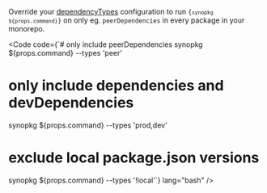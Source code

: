 
Override your [dependencyTypes](/synopkg/config/dependency-types) configuration to run <code>{`synopkg ${props.command}`}</code> on only eg. `peerDependencies` in every package in your monorepo.

<Code
  code={`# only include peerDependencies
synopkg ${props.command} --types 'peer'
# only include dependencies and devDependencies
synopkg ${props.command} --types 'prod,dev'
# exclude local package.json versions
synopkg ${props.command} --types '!local'`}
  lang="bash"
/>
